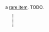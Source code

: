 {{FixTitle}}
a [[Items#rare item|rare item]]. TODO.

{{Item|<nowiki>[e]</nowiki>}}
<div style="border-left:2px dotted black; margin:10px 23px; height:40px;"></div>
{{Desc
|keycard type e
|it describes itself as a security clearance card, with access limited to "group e".
|not craftable
|weighs 1 units
|internal name (for bot developers): keycard_e
|finding:
|''please edit this section''
}}